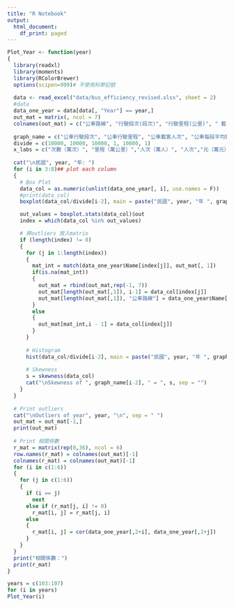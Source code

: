 ```yaml
---
title: "R Notebook"
output:
  html_document:
    df_print: paged
---
```



```r
Plot_Year <- function(year)
{
  library(readxl)
  library(moments)
  library(RColorBrewer)
  options(scipen=999)# 不使用科學記號
  
  data <- read_excel("data/bus_efficiency_revised.xlsx", sheet = 2)
  #data
  data_one_year = data[data[, "Year"] == year,]
  out_mat = matrix(, ncol = 7)
  colnames(out_mat) = c("公車路線", "行駛段次(段次)", "行駛里程(公里)", " 載客人次(人次)", " 每段次平均載客(人次)",  "客運收入(元)",  "每車公里營收(元)")
  
  graph_name = c("公車行駛段次", "公車行駛里程", "公車載客人次", "公車每段平均載客", "客運收入", "公車 每車公里營收")
  divide = c(10000, 10000, 10000, 1, 10000, 1)
  x_labs = c("次數（萬次）", "里程（萬公里）","人次（萬人）", "人次","元（萬元）", "元")
  
  cat("\n民國", year, "年: ")
  for (i in 3:8)## plot each column
  {
    # Box Plot
    data_col = as.numeric(unlist(data_one_year[, i], use.names = F))
    #print(data_col)
    boxplot(data_col/divide[i-2], main = paste("民國", year, "年 ", graph_name[i-2], sep = ""), xlab = x_labs[i - 2], horizontal = T, col = "lightblue")

    out_values = boxplot.stats(data_col)$out
    index = which(data_col %in% out_values)

    # 將outliers 放入matrix
    if (length(index) != 0)
    {
      for (j in 1:length(index))
      {
        mat_int = match(data_one_year$Name[index[j]], out_mat[, 1])
        if(is.na(mat_int))
        {
          out_mat = rbind(out_mat,rep(-1, 7))
          out_mat[length(out_mat[,1]), i-1] = data_col[index[j]]
          out_mat[length(out_mat[,1]), "公車路線"] = data_one_year$Name[index[j]]
        }
        else
        {
          out_mat[mat_int,i - 1] = data_col[index[j]]
        }
      }
      
      # Histogram
      hist(data_col/divide[i-2], main = paste("民國", year, "年 ", graph_name[i-2], sep = ""), xlab = x_labs[i - 2], col = brewer.pal(n = 6, name = "RdBu"))
      
      # Skewness
      s = skewness(data_col)
      cat("\nSkewness of ", graph_name[i-2], " = ", s, sep = "")
    }
  }
  
  # Print outliers
  cat("\nOutliers of year", year, "\n", sep = " ")
  out_mat = out_mat[-1,]
  print(out_mat)
  
  # Print 相關係數
  r_mat = matrix(rep(0,36), ncol = 6)
  row.names(r_mat) = colnames(out_mat)[-1]
  colnames(r_mat) = colnames(out_mat)[-1]
  for (i in c(1:6))
  {
    for (j in c(1:6))
    {
      if (i == j)
        next
      else if (r_mat[j, i] != 0)
        r_mat[i, j] = r_mat[j, i]
      else
      {
        r_mat[i, j] = cor(data_one_year[,2+i], data_one_year[,2+j])
      }
    }
  }
  print("相關係數：")
  print(r_mat)
}
```


```r
years = c(103:107)
for (i in years)
Plot_Year(i)
```
